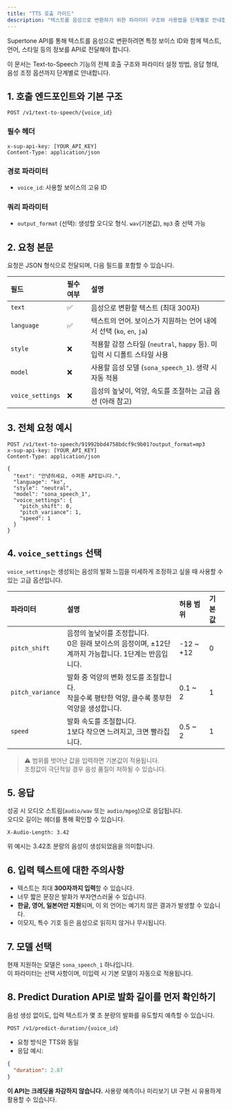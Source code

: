 ```yaml
---
title: "TTS 호출 가이드"
description: "텍스트를 음성으로 변환하기 위한 파라미터 구조와 사용법을 단계별로 안내합니다."
---
```


Supertone API를 통해 텍스트를 음성으로 변환하려면 특정 보이스 ID와 함께 텍스트, 언어, 스타일 등의 정보를 API로 전달해야 합니다.

이 문서는 Text-to-Speech 기능의 전체 호출 구조와 파라미터 설정 방법, 응답 형태, 음성 조정 옵션까지 단계별로 안내합니다.

## 1. 호출 엔드포인트와 기본 구조

```http
POST /v1/text-to-speech/{voice_id}
```

### 필수 헤더

```http
x-sup-api-key: [YOUR_API_KEY]
Content-Type: application/json
```

### 경로 파라미터

- `voice_id`: 사용할 보이스의 고유 ID

### 쿼리 파라미터

- `output_format` (선택): 생성할 오디오 형식. `wav`(기본값), `mp3` 중 선택 가능

## 2. 요청 본문

요청은 JSON 형식으로 전달되며, 다음 필드를 포함할 수 있습니다.

| 필드               | 필수 여부 | 설명                                                  |
| :--------------- | :---- | :-------------------------------------------------- |
| `text`           | ✅     | 음성으로 변환할 텍스트 (최대 300자)                              |
| `language`       | ✅     | 텍스트의 언어. 보이스가 지원하는 언어 내에서 선택 (`ko`, `en`, `ja`)     |
| `style`          | ❌     | 적용할 감정 스타일 (`neutral`, `happy` 등). 미입력 시 디폴트 스타일 사용 |
| `model`          | ❌     | 사용할 음성 모델 (`sona_speech_1`). 생략 시 자동 적용             |
| `voice_settings` | ❌     | 음성의 높낮이, 억양, 속도를 조절하는 고급 옵션 (아래 참고)                 |

## 3. 전체 요청 예시

```http
POST /v1/text-to-speech/91992bbd4758bdcf9c9b01?output_format=mp3
x-sup-api-key: [YOUR_API_KEY]
Content-Type: application/json

{
  "text": "안녕하세요, 수퍼톤 API입니다.",
  "language": "ko",
  "style": "neutral",
  "model": "sona_speech_1",
  "voice_settings": {
    "pitch_shift": 0,
    "pitch_variance": 1,
    "speed": 1
  }
}
```

## 4. `voice_settings` 선택

`voice_settings`는 생성되는 음성의 발화 느낌을 미세하게 조정하고 싶을 때 사용할 수 있는 고급 옵션입니다.

| 파라미터             | 설명                                                               | 허용 범위      | 기본값 |
| :--------------- | :--------------------------------------------------------------- | :--------- | :-- |
| `pitch_shift`    | 음정의 높낮이를 조정합니다.<br />0은 원래 보이스의 음정이며, ±12단계까지 가능합니다. 1단계는 반음입니다. | -12 ~ \+12 | 0   |
| `pitch_variance` | 발화 중 억양의 변화 정도를 조절합니다.<br />작을수록 평탄한 억양, 클수록 풍부한 억양을 생성합니다.      | 0.1 ~ 2    | 1   |
| `speed`          | 발화 속도를 조절합니다.<br />1보다 작으면 느려지고, 크면 빨라집니다.                       | 0.5 ~ 2    | 1   |

> ⚠️ 범위를 벗어난 값을 입력하면 기본값이 적용됩니다.\
> 조정값이 극단적일 경우 음성 품질이 저하될 수 있습니다.

## 5. 응답

성공 시 오디오 스트림(`audio/wav` 또는 `audio/mpeg`)으로 응답됩니다.\
오디오 길이는 헤더를 통해 확인할 수 있습니다.

```http
X-Audio-Length: 3.42
```

위 예시는 3.42초 분량의 음성이 생성되었음을 의미합니다.

## 6. 입력 텍스트에 대한 주의사항

- 텍스트는 최대 **300자까지 입력**할 수 있습니다.
- 너무 짧은 문장은 발화가 부자연스러울 수 있습니다.
- **한글, 영어, 일본어만 지원**되며, 이 외 언어는 예기치 않은 결과가 발생할 수 있습니다.
- 이모지, 특수 기호 등은 음성으로 읽히지 않거나 무시됩니다.

## 7. 모델 선택

현재 지원하는 모델은 `sona_speech_1` 하나입니다.\
이 파라미터는 선택 사항이며, 미입력 시 기본 모델이 자동으로 적용됩니다.

## 8. Predict Duration API로 발화 길이를 먼저 확인하기

음성 생성 없이도, 입력 텍스트가 몇 초 분량의 발화를 유도할지 예측할 수 있습니다.

```http
POST /v1/predict-duration/{voice_id}
```

- 요청 방식은 TTS와 동일
- 응답 예시:

```json
{
  "duration": 2.87
}
```

**이 API는 크레딧을 차감하지 않습니다.** 사용량 예측이나 미리보기 UI 구현 시 유용하게 활용할 수 있습니다.